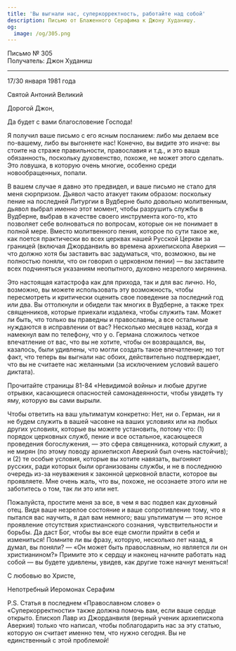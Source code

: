```yaml
---
title: 'Вы выгнали нас, суперкорректность, работайте над собой'
description: Письмо от Блаженного Серафима к Джону Худанишу.
og:
  image: /og/305.png
---
```


<div style={{textAlign:'right', fontFamily:'monospace'}}>Письмо № 305</div>
<div style={{textAlign:'left', fontFamily:'monospace'}}>Получатель: Джон Худаниш</div>

---

17/30 января 1981 года

Святой Антоний Великий

Дорогой Джон,

Да будет с вами благословение Господа!

Я получил ваше письмо с его ясным посланием: либо мы делаем все по-вашему, либо вы выгоняете нас! Конечно, вы видите это иначе: вы стоите на страже правильности, православия и т.д., и это ваша обязанность, поскольку духовенство, похоже, не может этого сделать. Это ловушка, в которую очень многие, особенно среди новообращенных, попали.

В вашем случае я давно это предвидел, и ваше письмо не стало для меня сюрпризом. Дьявол часто атакует таким образом: поскольку пение на последней Литургии в Вудберне было довольно молитвенным, дьявол выбрал именно этот момент, чтобы разрушить службы в Вудберне, выбрав в качестве своего инструмента кого-то, кто позволяет себе волноваться по вопросам, которые он не понимает в полной мере. Вместо молитвенного пения, которое по сути такое же, как поется практически во всех церквах нашей Русской Церкви за границей (включая Джорданвиль во времена архиепископа Аверкия — что должно хотя бы заставить вас задуматься, что, возможно, вы не полностью поняли, что он говорил о церковном пении) — вы заставите всех подчиняться указаниям неопытного, духовно незрелого мирянина.

Это настоящая катастрофа как для прихода, так и для вас лично. Но, возможно, вы можете использовать эту возможность, чтобы пересмотреть и критически оценить свое поведение за последний год или два. Вы оттолкнули и обидели так многих в Вудберне, а также трех священников, которые приехали издалека, чтобы служить там. Может ли быть, что только вы праведны и православны, а все остальные нуждаются в исправлении от вас? Несколько месяцев назад, когда я намекнул вам по телефону, что у о. Германа сложилось четкое впечатление от вас, что вы не хотите, чтобы он возвращался, вы, казалось, были удивлены, что могли создать такое впечатление; но тот факт, что теперь вы выгнали нас обоих, действительно подтверждает, что вы не считаете нас желанными (за исключением условий вашего диктата).

Прочитайте страницы 81-84 «Невидимой войны» и любые другие отрывки, касающиеся опасностей самонадеянности, чтобы увидеть ту яму, которую вы сами вырыли.

Чтобы ответить на ваш ультиматум конкретно: Нет, ни о. Герман, ни я не будем служить в вашей часовне на ваших условиях или на любых других условиях, которые вы можете установить, потому что: (1) порядок церковных служб, пение и все остальное, касающееся проведения богослужения, — это сфера священника, который служит, а не мирян (по этому поводу архиепископ Аверкий был очень настойчив); и (2) те особые условия, которые вы хотите навязать, выгоняют русских, ради которых были организованы службы, и не в последнюю очередь из-за неуважения к законной церковной власти, которое вы проявляете. Мне очень жаль, что вы, похоже, не осознаете этого или не заботитесь о том, так ли это или нет.

Пожалуйста, простите меня за все, в чем я вас подвел как духовный отец. Видя ваше незрелое состояние и ваше сопротивление тому, что я пытался вас научить, я дал вам немного; ваш ультиматум — это ясное проявление отсутствия христианского сознания, чувствительности и борьбы. Да даст Бог, чтобы вы все еще смогли прийти в себя и измениться! Помните ли вы фразу, которую, несколько лет назад, я думал, вы поняли? — «Он может быть православным, но является ли он христианином?» Примите это к сердцу и наконец начните работать над собой — вы будете удивлены, увидев, как другие тоже начнут меняться!

С любовью во Христе,

Непотребный Иеромонах Серафим

P.S. Статья в последнем «Православном слове» о «Суперкорректности» также должна помочь вам, если ваше сердце открыто. Епископ Лавр из Джорданвиля (верный ученик архиепископа Аверкия) только что написал, чтобы поблагодарить нас за эту статью, которую он считает именно тем, что нужно сегодня. Вы не единственный с этой проблемой!
